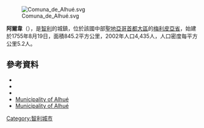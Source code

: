[[Image:Comuna_de_Alhué.svg|right]]

'''阿爾韋'''（{{lang-es|Alhué}}），是[[智利|智利]]的城鎮，位於該國中部[[聖地亞哥首都大區|聖地亞哥首都大區]]的[[梅利皮亞省|梅利皮亞省]]，始建於1755年8月19日，面積845.2平方公里，2002年人口4,435人，人口密度每平方公里5.2人。

{{Coord|34|1|40|S|71|6|59|W|display=title}}

==參考資料==
*{{Cite web |url = http://www.comunaalhue.cl |title = Asociación Chilena de Municipalidades |accessdate = 27 January 2011 |language = es |archive-date = 2013-07-12 |archive-url = https://web.archive.org/web/20130712031306/http://www.comunaalhue.cl/ |dead-url = no }}
*{{Cite web |url = http://www.comunaalhue.cl |title = Municipality of Alhué |accessdate = 27 January 2011 |language = es |archive-date = 2013-07-12 |archive-url = https://web.archive.org/web/20130712031306/http://www.comunaalhue.cl/ |dead-url = no }}
*{{Cite web| url= http://www.ine.cl/canales/chile_estadistico/censos_poblacion_vivienda/censo_pobl_vivi.php| title= National Statistics Institute| accessdate= 27 January 2010| archiveurl= https://web.archive.org/web/20100125030853/http://www.ine.cl/canales/chile_estadistico/censos_poblacion_vivienda/censo_pobl_vivi.php| archivedate=2010-01-25| deadurl= no| language= es}}
*[http://www.comunaalhue.cl/ Municipality of Alhué] {{Wayback|url=http://www.comunaalhue.cl/ |date=20130712031306 }}
* [http://www.comunaalhue.cl/ Municipality of Alhué] {{Wayback|url=http://www.comunaalhue.cl/ |date=20130712031306 }}

{{Chile-geo-stub}}
[[Category:智利城市|Category:智利城市]]